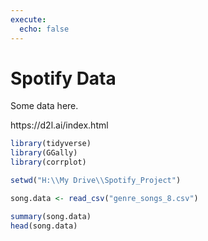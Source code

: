 ---
execute:
  echo: false
---

# Spotify Data

Some data here.

https://d2l.ai/index.html

```{r}
library(tidyverse)
library(GGally)
library(corrplot)

setwd("H:\\My Drive\\Spotify_Project")

song.data <- read_csv("genre_songs_8.csv")


```

```{r}
summary(song.data)
head(song.data)
```

<!-- ```{r} -->
<!-- library(reticulate) -->
<!-- repl_python() -->
<!-- ``` -->


<!-- ```{python} -->
<!-- import pandas as pd -->

<!-- songs = pd.read_csv("H:\My Drive\Spotify_Project\genre_songs_8.csv", encoding = 'unicode_escape') -->
<!-- ``` -->

<!-- ```{python} -->
<!-- songs.cols() -->
<!-- ``` -->


